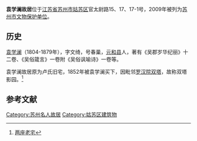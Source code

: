 {{coord|31|18|35|N|120|37|49|E|scale:10000|display=title}}
{{文物保护单位
| 级别 = 市县级
| 省名 = 江苏省
| 市/县名 = 苏州市
| 图片 = Yuanxuelan's former home 6361.jpg
| 编号 = 第六批
| 分类 = 古建筑
| 时代 = 清
| 所在 = 姑苏区官太尉路15、17、17-1号
| 登录 = 2009年7月
}}
'''袁学澜故居'''位于[[江苏省|江苏省]][[苏州市|苏州市]][[姑苏区|姑苏区]]官太尉路15、17、17-1号，2009年被列为[[苏州市文物保护单位|苏州市文物保护单位]]。

==历史==
[[袁学澜|袁学澜]]（1804-1879年），字文绮，号春巢，[[元和县|元和县]]人，著有《吴郡岁华纪丽》十二卷、《吴俗箴言》一卷附《吴俗讽喻诗》一卷等。

袁学澜故居原为卢氏旧宅，1852年被袁学澜买下，因毗邻[[罗汉院双塔|罗汉院双塔]]，故称双塔影园。<ref>[http://www.news365.com.cn/bhygb/201304/t20130411_1063609.html 两座老宅]{{Dead link|date=2018年6月 |bot=InternetArchiveBot |fix-attempted=no }}</ref>

{{Gallery
|width = 300
|height = 
|lines = 1
|File:Yuanxuelan's former home 6359.jpg|
}}

==参考文献==
{{commonscat|Former residence of Yuan Xuelan}}
{{Reflist}}

{{DEFAULTSORT:Y}}
[[Category:苏州名人故居|Category:苏州名人故居]]
[[Category:姑苏区建筑物|Category:姑苏区建筑物]]